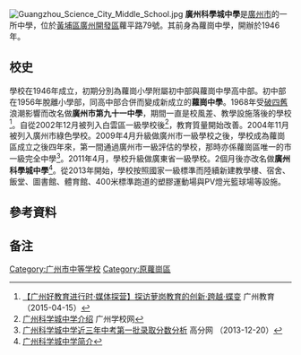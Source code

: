 [[File:Guangzhou_Science_City_Middle_School.jpg|thumb]]
'''廣州科學城中學'''是[[廣州市|廣州市]]的一所中學，位於[[黃埔區|黃埔區]][[廣州開發區|廣州開發區]]蘿平路79號。其前身為蘿崗中學，開辦於1946年。
== 校史 ==
學校在1946年成立，初期分別為蘿崗小學附屬初中部與蘿崗中學高中部{{NoteTag|雖然初中部同高中部在同一時間成立，但兩個部在不同地方上學。}}。初中部在1956年脫離小學部，同高中部合併而變成新成立的'''蘿崗中學'''。1968年受[[破四舊|破四舊]]浪潮影響而改名做'''廣州市第九十一中學'''，期間一直是校風差、教學設施落後的學校<ref>[http://www.gzedu.gov.cn/gzhjy/201504/t20150420_29373.htm 【广州好教育进行时·媒体探营】探访萝岗教育的创新·跨越·蝶变] {{Wayback|url=http://www.gzedu.gov.cn/gzhjy/201504/t20150420_29373.htm |date=20200316080430 }} 广州教育 （2015-04-15）</ref>。自從2002年12月被列入白雲區一級學校後<ref>[http://www.gzxuexiao.com/s/school/549/jieshao.html 广州科学城中学介绍]{{Deadlink|date=四月 2019 }} 广州学校网</ref>，教育質量開始改善。2004年11月被列入廣州市綠色學校。2009年4月升級做廣州市一級學校之後，學校成為蘿崗區成立之後四年來，第一間通過廣州市一級評估的學校，那時亦係蘿崗區唯一的市一級完全中學<ref>[http://zhongkao.gaofen.com/article/430619.htm 广州科学城中学近三年中考第一批录取分数分析] {{Webarchive|url=https://web.archive.org/web/20140603095806/http://zhongkao.gaofen.com/article/430619.htm |date=2014年6月3號 }} 高分网 （2013-12-20）</ref>。2011年4月，學校升級做廣東省一級學校。2個月後亦改名做'''廣州科學城中學'''<ref>[http://m.guanfang123.com/website/58072.html 广州科学城中学简介]</ref>。從2013年開始，學校按照國家一級標準而陸續新建教學樓、宿舍、飯堂、圖書館、體育館、400米標準跑道的塑膠運動場與PV燈光籃球場等設施。
== 參考資料 ==
{{reflist}}
== 备注 ==
{{Notefoot}}
{{GZ-stub}}
[[Category:广州市中等学校|Category:广州市中等学校]]
[[Category:原蘿崗區|Category:原蘿崗區]]